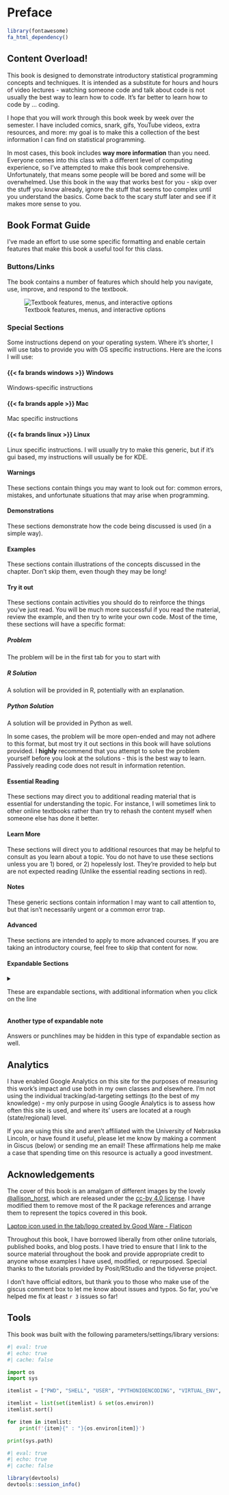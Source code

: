 # Preface {.unnumbered}

```r
library(fontawesome)
fa_html_dependency()
```

## Content Overload!

This book is designed to demonstrate introductory statistical programming concepts and techniques. It is intended as a substitute for hours and hours of video lectures - watching someone code and talk about code is not usually the best way to learn how to code. It's far better to learn how to code by ... coding.

I hope that you will work through this book week by week over the semester.
I have included comics, snark, gifs, YouTube videos, extra resources, and more: my goal is to make this a collection of the best information I can find on statistical programming.

In most cases, this book includes **way more information** than you need. Everyone comes into this class with a different level of computing experience, so I've attempted to make this book comprehensive.
Unfortunately, that means some people will be bored and some will be overwhelmed.
Use this book in the way that works best for you - skip over the stuff you know already, ignore the stuff that seems too complex until you understand the basics. Come back to the scary stuff later and see if it makes more sense to you.

## Book Format Guide

I've made an effort to use some specific formatting and enable certain features that make this book a useful tool for this class.

### Buttons/Links {.unnumbered}

The book contains a number of features which should help you navigate, use, improve, and respond to the textbook.

![Textbook features, menus, and interactive options](images/how-to-use/Textbook-features.png){fig-alt="There are a number of interactive features available in this textbook. There is a search bar on the left sidebar, along with links to each chapter. On the right, there is a menu specific to the sections in each chapter - this helps you navigate within the chapter. There is also a link to \"Edit this page\" that allows you to submit a correction to the textbook via Github. At the bottom, there is a link to the next chapter, but there are also reaction emoji that allow you to express yourself after you read the chapter. If you log in via GitHub, you can also leave comments, start discussions, or ask questions using the github discussion integration at the bottom of the page."}

### Special Sections {.unnumbered}

Some instructions depend on your operating system. Where it's shorter, I will use tabs to provide you with OS specific instructions. Here are the icons I will use:

::: panel-tabset

#### {{< fa brands windows >}} Windows 

Windows-specific instructions

#### {{< fa brands apple >}} Mac 

Mac specific instructions

#### {{< fa brands linux >}} Linux 

Linux specific instructions. I will usually try to make this generic, but if it's gui based, my instructions will usually be for KDE. 
:::



::: callout-important
#### Warnings {.unnumbered}

These sections contain things you may want to look out for: common errors, mistakes, and unfortunate situations that may arise when programming.
:::

::: callout-demo
#### Demonstrations {.unnumbered}
These sections demonstrate how the code being discussed is used (in a simple way).
:::

::: callout-caution
#### Examples {.unnumbered}
These sections contain illustrations of the concepts discussed in the chapter. 
Don't skip them, even though they may be long!
:::

::: callout-tip
#### Try it out {.unnumbered}

These sections contain activities you should do to reinforce the things you've just read. 
You will be much more successful if you read the material, review the example, and then try to write your own code. 
Most of the time, these sections will have a specific format:

::: panel-tabset
##### Problem {.unnumbered}

The problem will be in the first tab for you to start with

##### R Solution {.unnumbered}

A solution will be provided in R, potentially with an explanation. 

##### Python Solution {.unnumbered}

A solution will be provided in Python as well.
:::

In some cases, the problem will be more open-ended and may not adhere to this format, but most try it out sections in this book will have solutions provided. 
I **highly** recommend that you attempt to solve the problem yourself before you look at the solutions - this is the best way to learn. 
Passively reading code does not result in information retention.
:::

::: callout-important
#### Essential Reading {.unnumbered}

These sections may direct you to additional reading material that is essential for understanding the topic. For instance, I will sometimes link to other online textbooks rather than try to rehash the content myself when someone else has done it better.
:::

::: callout-learnmore
#### Learn More {.unnumbered}
These sections will direct you to additional resources that may be helpful to consult as you learn about a topic. 
You do not have to use these sections unless you are 1) bored, or 2) hopelessly lost. 
They're provided to help but are not expected reading (Unlike the essential reading sections in red).
:::

::: callout-note
#### Notes {.unnumbered}

These generic sections contain information I may want to call attention to, but that isn't necessarily urgent or a common error trap.
:::

::: callout-advanced
#### Advanced
These sections are intended to apply to more advanced courses. 
If you are taking an introductory course, feel free to skip that content for now.
:::


#### Expandable Sections {.unnumbered}

<details>

<summary>

These are expandable sections, with additional information when you click on the line

</summary>

This additional information may be information that is helpful but not essential, or it may be that an example just takes a LOT of space and I want to make sure you can skim the book without having to scroll through a ton of output.

</details>

::: {.callout-note collapse="true"}
#### Another type of expandable note

Answers or punchlines may be hidden in this type of expandable section as well.
:::


## Analytics

I have enabled Google Analytics on this site for the purposes of measuring this work's impact and use both in my own classes and elsewhere. 
I'm not using the individual tracking/ad-targeting settings (to the best of my knowledge) - my only purpose in using Google Analytics is to assess how often this site is used, and where its' users are located at a rough (state/regional) level.

If you are using this site and aren't affiliated with the University of Nebraska Lincoln, or have found it useful, please let me know by making a comment in Giscus (below) or sending me an email! These affirmations help me make a case that spending time on this resource is actually a good investment.


## Acknowledgements

The cover of this book is an amalgam of different images by the lovely [\@allison_horst](https://github.com/allisonhorst), which are released under the [cc-by 4.0 license](https://github.com/allisonhorst/stats-illustrations/blob/main/license). I have modified them to remove most of the R package references and arrange them to represent the topics covered in this book.

<a href="https://www.flaticon.com/free-icons/laptop">Laptop icon used in the tab/logo created by Good Ware - Flaticon</a>

Throughout this book, I have borrowed liberally from other online tutorials, published books, and blog posts. I have tried to ensure that I link to the source material throughout the book and provide appropriate credit to anyone whose examples I have used, modified, or repurposed. Special thanks to the tutorials provided by Posit/RStudio and the tidyverse project.


I don't have official editors, but thank you to those who make use of the giscus comment box to let me know about issues and typos. So far, you've helped me fix at least `r 3` issues so far!



::: {.callout-note collapse=true}
## Tools 

This book was built with the following parameters/settings/library versions:

```python
#| eval: true
#| echo: true
#| cache: false

import os
import sys

itemlist = ["PWD", "SHELL", "USER", "PYTHONIOENCODING", "VIRTUAL_ENV", "RETICULATE_MINICONDA_PYTHON_ENVPATH", "RETICULATE_PYTHON_FALLBACK", "R_HOME", "R_PLATFORM", "LD_LIBRARY_PATH", "R_LIBS_USER", "R_LIBS_SITE","RENV_PROJECT", "RSTUDIO_PANDOC", "RMARKDOWN_MATHJAX_PATH", "R_SESSION_INITIALIZED", "PYTHONPATH"]

itemlist = list(set(itemlist) & set(os.environ))
itemlist.sort()

for item in itemlist:
    print(f'{item}{" : "}{os.environ[item]}')

print(sys.path)
```


```R
#| eval: true
#| echo: true
#| cache: false

library(devtools)
devtools::session_info()
```

:::
